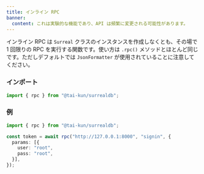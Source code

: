 ```yaml
---
title: インライン RPC
banner:
  content: これは実験的な機能であり、API は頻繁に変更される可能性があります。
---
```


インライン RPC は `Surreal` クラスのインスタンスを作成しなくとも、その場で 1 回限りの RPC を実行する関数です。使い方は `.rpc()` メソッドとほとんど同じです。ただしデフォルトでは `JsonFormatter` が使用されていることに注意してください。

### インポート

```ts
import { rpc } from "@tai-kun/surrealdb";
```

### 例

```ts
import { rpc } from "@tai-kun/surrealdb";

const token = await rpc("http://127.0.0.1:8000", "signin", {
  params: [{
    user: "root",
    pass: "root",
  }],
});
```

